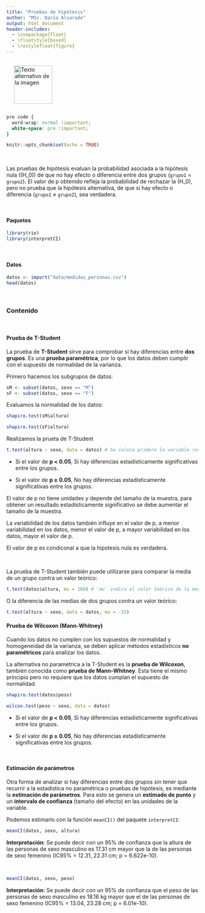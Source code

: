 ---
title: "Pruebas de hipótesis"
author: "MSc. Darío Alvarado"
output: html_document
header-includes:
  - \usepackage{float}
  - \floatstyle{boxed}
  - \restylefloat{figure}
---

<div style="display:flex; align-items:center;">
 <img src="Imagenes/HNBI_LOGO1.jpeg" alt="Texto alternativo de la imagen" style="width:100px; margin-left:20px;">
</div>

```{css, echo=FALSE}
pre code {
  word-wrap: normal !important;
  white-space: pre !important;
}
```

```{r setup, include=FALSE}
knitr::opts_chunk$set(echo = TRUE)
```

<br>

Las pruebas de hipótesis evaluan la probabilidad asociada a la hipótesis nula (\(H_0\)) de que no hay efecto o diferencia entre dos grupos (`grupo1` = `grupo2`). El valor de p obtenido refleja la probabilidad de rechazar la \(H_0\), pero no prueba que la hipótesis alternativa, de que si hay efecto o diferencia (`grupo1` ≠ `grupo2`), sea verdadera. 

<br>

#### Paquetes 

```{r, message=FALSE, warning=FALSE}
library(rio)
library(interpretCI)
```

<br>

#### Datos

```{r}
datos <- import("data/medidas_personas.csv")
head(datos)
```

<br>

### Contenido{.tabset .tabset-pills}

<br>

#### Prueba de T-Student

La prueba de **T-Student** sirve para comprobar si hay diferencias entre **dos grupos**. Es una **prueba paramétrica**, por lo que los datos deben cumplir con el supuesto de normalidad de la varianza.

Primero hacemos los subgrupos de datos:

```{r}
sM <- subset(datos, sexo == "M")
sF <- subset(datos, sexo == "F")
```

Evaluamos la normalidad de los datos:

```{r}
shapiro.test(sM$altura)
```

```{r}
shapiro.test(sF$altura)
```

Realizamos la prueta de T-Student

```{r}
t.test(altura ~ sexo, data = datos) # Se coloca primero la variable respuesta (dependiente) y después la variable predictora (independiente) que debe ser categórica, separadas por una `~`.
```

- Si el valor de **p < 0.05**, Si hay diferencias estadísticamente significativas entre los grupos.

- Si el valor de **p ≥ 0.05**, No hay diferencias estadísticamente significativas entre los grupos.

El valor de p no tiene unidades y depende del tamaño de la muestra, para obtener un resultado estadísticamente significativo se debe aumentar el tamaño de la muestra.

La variabilidad de los datos también influye en el valor de p, a menor variabilidad en los datos, menor el valor de p, a mayor variabilidad en los datos, mayor el valor de p.

El valor de p es condiconal a que la hipotesis nula es verdadera.

<br>

La prueba de T-Student también puede utilizarse para comparar la media de un grupo contra un valor teórico: 

```{r}
t.test(datos$altura, mu = 160) # `mu` indica el valor teórico de la media o la diferencia entre medias
```

O la diferencia de las medias de dos grupos contra un valor teórico:

```{r}
t.test(altura ~ sexo, data = datos, mu = -15)
```


#### Prueba de Wilcoxon (Mann-Whitney)

Cuando los datos no cumplen con los supuestos de normalidad y homogeneidad de la varianza, se deben aplicar métodos estadísticos **no paramétricos** para analizar los datos. 

La alternativa no paramétrica a la T-Student es la **prueba de Wilcoxon**, también conocida como **prueba de Mann-Whitney**. Esta tiene el mismo principio pero no requiere que los datos cumplan el supuesto de normalidad.

```{r}
shapiro.test(datos$peso)
```

```{r}
wilcox.test(peso ~ sexo, data = datos)
```

- Si el valor de **p < 0.05**, Si hay diferencias estadísticamente significativas entre los grupos.

- Si el valor de **p ≥ 0.05**, No hay diferencias estadísticamente significativas entre los grupos.

<br>

#### Estimación de parámetros

Otra forma de analizar si hay diferencias entre dos grupos sin tener que recurrir a la estadística no paramétrica o pruebas de hipótesis, es mediante la **estimación de parámetros**. Para esto se genera un **estimado de punto** y un **intervalo de confianza** (tamaño del efecto) en las unidades de la variable.

Podemos estimarlo con la función `meanCI()` del paquete `interpretCI`:

```{r}
meanCI(datos, sexo, altura)
```

**Interpretación**: Se puede decir con un 95% de confianza que la altura de las personas de sexo masculino es 17.31 cm mayor que la de las personas de sexo femenino (IC95% = 12.31, 22.31 cm; p = 6.622e-10).

<br>

```{r}
meanCI(datos, sexo, peso)
```

**Interpretación**: Se puede decir con un 95% de confianza que el peso de las personas de sexo masculino es 18.16 kg mayor que el de las personas de sexo femenino (IC95% = 13.04, 23.28 cm; p = 6.01e-10).

<br>